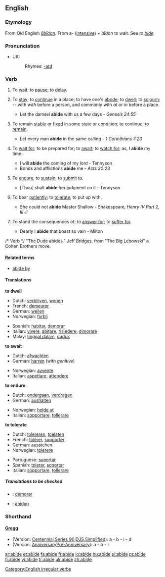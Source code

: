 ==English==

===Etymology===
From Old English ''[[abidan|ābīdan]]''. From a- ([[intensive]]) + ''bīdan'' to wait. See ''to [[bide]]''.

===Pronunciation===
*UK: {{IPA|/əˈbaɪd/}}
*:Rhymes: [[Rhymes:English:-aɪd|-aɪd]]

===Verb===
{{en-verb|abides|abiding|'''[[abode]]''' ''or'' '''[[abided]]'''|'''[[abode]]''', '''[[abided]]''', ''or (rare)'', '''[[abidden]]'''}}

# {{cattag|intransitive|obsolete}} To [[wait]]; to [[pause]]; to [[delay]].
# {{intransitive}} To [[stay]]; to [[continue]] in a place; to have one's [[abode]]; to [[dwell]]; to [[sojourn]]; -- with ''with'' before a person, and commonly with ''at'' or ''in'' before a place.
#* Let the damsel '''abide''' with us a few days - ''Genesis 24:55''
# {{intransitive}} To remain [[stable]] or [[fixed]] in some state or condition; to continue; to [[remain]].
#* Let every man '''abide''' in the same calling - ''1 Corinthians 7:20''
# {{cattag|transitive|obsolete with a ''personal'' object}} To [[wait for]]; to be prepared for; to [[await]]; to [[watch for]]; as, I '''abide''' my time.
#* I will '''abide''' the coming of my lord - Tennyson
#* Bonds and afflictions '''abide''' me - ''Acts 20:23''
# {{transitive}} To [[endure]]; to [[sustain]]; to [[submit]] to.
#*[Thou] shalt '''abide''' her judgment on it - Tennyson
# {{transitive}} To bear [[patiently]]; to [[tolerate]]; to put up with.
#* She could not '''abide''' Master Shallow - Shakespeare, ''Henry IV Part 2, III-ii''
# {{cattag|transitive|confused with ''[[aby]]'' "to pay for"}} To stand the consequences of; to [[answer for]]; to [[suffer for]].
#* Dearly I '''abide''' that boast so vain - Milton
/* Verb */ "The Dude abides." Jeff Bridges, from "The Big Lebowski" a Cohen Brothers move.
====Related terms====
*[[abide by]]

====Translations====
'''to dwell'''
{{top}}
* Dutch: [[verblijven]], [[wonen]]
* French: [[demeurer]]
* German: [[weilen]]
* Norwegian: [[forbli]]
{{mid}}
* Spanish: [[habitar]], [[demorar]]
* Italian: [[vivere]], [[abitare]], [[risiedere]], [[dimorare]]
* Malay: [[tinggal dalam]], [[duduk]]
{{bottom}}

'''to await'''
{{top}}
*Dutch: [[afwachten]]
*German: [[harren]] (''with genitive'')
{{mid}}
*Norwegian: [[avvente]]
*Italian: [[aspettare]], [[attendere]]
{{bottom}}

'''to endure'''
{{top}}
*Dutch: [[ondergaan]], [[verdragen]]
*German: [[aushalten]]
{{mid}}
*Norwegian: [[holde ut]]
*Italian: [[sopportare]], [[tollerare]]
{{bottom}}

'''to tolerate'''
{{top}}
*Dutch: [[tolereren]], [[toelaten]]
*French: [[tolérer]], [[supporter]]
*German: [[ausstehen]]
*Norwegian: [[tolerere]]
{{mid}}
*Portuguese: [[suportar]]
*Spanish: [[tolerar]], [[soportar]]
*Italian: [[sopportare]], [[tollerare]]
{{bottom}}

=====Translations to be checked=====
{{checktrans}}

*{{ttbc|Interlingua}}: [[demorar]]
*{{ttbc|Old English}}: [[abidan|ābīdan]]

===Shorthand===

====[http://en.wikipedia.org/wiki/Gregg_Shorthand Gregg]====
* (Version: [http://en.wikipedia.org/wiki/Gregg_Shorthand#Centennial_Gregg_Shorthand Centennial],[http://en.wikipedia.org/wiki/Gregg_Shorthand#Series_90_Gregg_Shorthand Series 90],[http://en.wikipedia.org/wiki/Gregg_Shorthand#Diamond_Jubilee_Gregg_Shorthand DJS],[http://en.wikipedia.org/wiki/Gregg_Shorthand#Simplified_Gregg_Shorthand Simplified]): a - b - i - d
* (Version: [http://en.wikipedia.org/wiki/Gregg_Shorthand#Anniversary_Gregg_Shorthand Anniversary][http://en.wikipedia.org/wiki/Gregg_Shorthand#Pre_Anniversary_Gregg_Shorthand Pre-Anniversary]): a - b - i

[[Category:English irregular verbs]]

[[ar:abide]]
[[et:abide]]
[[fa:abide]]
[[fr:abide]]
[[io:abide]]
[[hu:abide]]
[[pl:abide]]
[[pt:abide]]
[[fi:abide]]
[[vi:abide]]
[[tr:abide]]
[[uk:abide]]
[[zh:abide]]